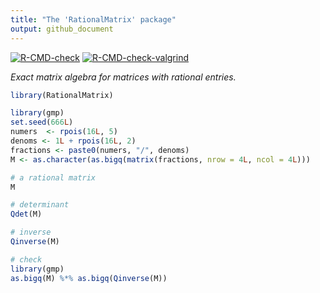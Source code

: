 ```yaml
---
title: "The 'RationalMatrix' package"
output: github_document
---
```


<!-- badges: start -->
[![R-CMD-check](https://github.com/stla/RationalMatrix/actions/workflows/R-CMD-check.yaml/badge.svg)](https://github.com/stla/RationalMatrix/actions/workflows/R-CMD-check.yaml)
[![R-CMD-check-valgrind](https://github.com/stla/RationalMatrix/actions/workflows/R-CMD-check-valgrind.yaml/badge.svg)](https://github.com/stla/RationalMatrix/actions/workflows/R-CMD-check-valgrind.yaml)
<!-- badges: end -->

*Exact matrix algebra for matrices with rational entries.*

```r
library(RationalMatrix)
```

```r
library(gmp)
set.seed(666L)
numers  <- rpois(16L, 5)
denoms <- 1L + rpois(16L, 2)
fractions <- paste0(numers, "/", denoms)
M <- as.character(as.bigq(matrix(fractions, nrow = 4L, ncol = 4L)))
```

```r
# a rational matrix
M

# determinant
Qdet(M)

# inverse
Qinverse(M)

# check
library(gmp)
as.bigq(M) %*% as.bigq(Qinverse(M))
```

